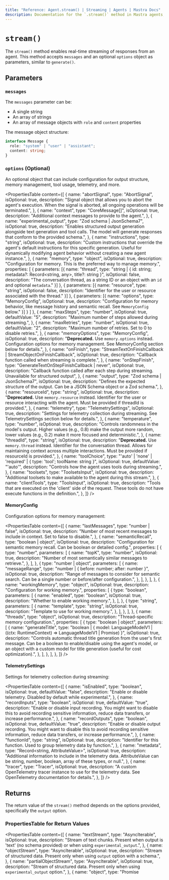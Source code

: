 ```yaml
---
title: "Reference: Agent.stream() | Streaming | Agents | Mastra Docs"
description: Documentation for the `.stream()` method in Mastra agents, which enables real-time streaming of responses.
---
```


# `stream()`

The `stream()` method enables real-time streaming of responses from an agent. This method accepts `messages` and an optional `options` object as parameters, similar to `generate()`.

## Parameters

### `messages`

The `messages` parameter can be:

- A single string
- An array of strings
- An array of message objects with `role` and `content` properties

The message object structure:

```typescript
interface Message {
  role: "system" | "user" | "assistant";
  content: string;
}
```

### `options` (Optional)

An optional object that can include configuration for output structure, memory management, tool usage, telemetry, and more.

<PropertiesTable
  content={[
    {
      name: "abortSignal",
      type: "AbortSignal",
      isOptional: true,
      description:
        "Signal object that allows you to abort the agent's execution. When the signal is aborted, all ongoing operations will be terminated.",
    },
    {
      name: "context",
      type: "CoreMessage[]",
      isOptional: true,
      description: "Additional context messages to provide to the agent.",
    },
    {
      name: "experimental_output",
      type: "Zod schema | JsonSchema7",
      isOptional: true,
      description:
        "Enables structured output generation alongside text generation and tool calls. The model will generate responses that conform to the provided schema.",
    },
    {
      name: "instructions",
      type: "string",
      isOptional: true,
      description:
        "Custom instructions that override the agent's default instructions for this specific generation. Useful for dynamically modifying agent behavior without creating a new agent instance.",
    },
    {
      name: "memory",
      type: "object",
      isOptional: true,
      description: "Configuration for memory. This is the preferred way to manage memory.",
      properties: [
        {
          parameters: [{
              name: "thread",
              type: "string | { id: string; metadata?: Record<string, any>, title?: string }",
              isOptional: false,
              description: "The conversation thread, as a string ID or an object with an `id` and optional `metadata`."
          }]
        },
        {
          parameters: [{
              name: "resource",
              type: "string",
              isOptional: false,
              description: "Identifier for the user or resource associated with the thread."
          }]
        },
        {
          parameters: [{
              name: "options",
              type: "MemoryConfig",
              isOptional: true,
              description: "Configuration for memory behavior, like message history and semantic recall. See `MemoryConfig` below."
          }]
        }
      ]
    },
    {
      name: "maxSteps",
      type: "number",
      isOptional: true,
      defaultValue: "5",
      description: "Maximum number of steps allowed during streaming.",
    },
    {
      name: "maxRetries",
      type: "number",
      isOptional: true,
      defaultValue: "2",
      description: "Maximum number of retries. Set to 0 to disable retries.",
    },
    {
      name: "memoryOptions",
      type: "MemoryConfig",
      isOptional: true,
      description:
        "**Deprecated.** Use `memory.options` instead. Configuration options for memory management. See MemoryConfig section below for details.",
    },
    {
      name: "onFinish",
      type: "StreamTextOnFinishCallback | StreamObjectOnFinishCallback",
      isOptional: true,
      description: "Callback function called when streaming is complete.",
    },
    {
      name: "onStepFinish",
      type: "GenerateTextOnStepFinishCallback<any> | never",
      isOptional: true,
      description:
        "Callback function called after each step during streaming. Unavailable for structured output",
    },
    {
      name: "output",
      type: "Zod schema | JsonSchema7",
      isOptional: true,
      description:
        "Defines the expected structure of the output. Can be a JSON Schema object or a Zod schema.",
    },
    {
      name: "resourceId",
      type: "string",
      isOptional: true,
      description:
        "**Deprecated.** Use `memory.resource` instead. Identifier for the user or resource interacting with the agent. Must be provided if threadId is provided.",
    },
    {
      name: "telemetry",
      type: "TelemetrySettings",
      isOptional: true,
      description:
        "Settings for telemetry collection during streaming. See TelemetrySettings section below for details.",
    },
    {
      name: "temperature",
      type: "number",
      isOptional: true,
      description:
        "Controls randomness in the model's output. Higher values (e.g., 0.8) make the output more random, lower values (e.g., 0.2) make it more focused and deterministic.",
    },
    {
      name: "threadId",
      type: "string",
      isOptional: true,
      description:
        "**Deprecated.** Use `memory.thread` instead. Identifier for the conversation thread. Allows for maintaining context across multiple interactions. Must be provided if resourceId is provided.",
    },
    {
      name: "toolChoice",
      type: "'auto' | 'none' | 'required' | { type: 'tool'; toolName: string }",
      isOptional: true,
      defaultValue: "'auto'",
      description: "Controls how the agent uses tools during streaming.",
    },
    {
      name: "toolsets",
      type: "ToolsetsInput",
      isOptional: true,
      description:
        "Additional toolsets to make available to the agent during this stream.",
    },
    {
      name: "clientTools",
      type: "ToolsInput",
      isOptional: true,
      description:
        "Tools that are executed on the 'client' side of the request. These tools do not have execute functions in the definition.",
    },
  ]}
/>

#### MemoryConfig

Configuration options for memory management:

<PropertiesTable
  content={[
    {
      name: "lastMessages",
      type: "number | false",
      isOptional: true,
      description:
        "Number of most recent messages to include in context. Set to false to disable.",
    },
    {
      name: "semanticRecall",
      type: "boolean | object",
      isOptional: true,
      description:
        "Configuration for semantic memory recall. Can be boolean or detailed config.",
      properties: [
        {
          type: "number",
          parameters: [
            {
              name: "topK",
              type: "number",
              isOptional: true,
              description:
                "Number of most semantically similar messages to retrieve.",
            },
          ],
        },
        {
          type: "number | object",
          parameters: [
            {
              name: "messageRange",
              type: "number | { before: number; after: number }",
              isOptional: true,
              description:
                "Range of messages to consider for semantic search. Can be a single number or before/after configuration.",
            },
          ],
        },
      ],
    },
    {
      name: "workingMemory",
      type: "object",
      isOptional: true,
      description: "Configuration for working memory.",
      properties: [
        {
          type: "boolean",
          parameters: [
            {
              name: "enabled",
              type: "boolean",
              isOptional: true,
              description: "Whether to enable working memory.",
            },
          ],
        },
        {
          type: "string",
          parameters: [
            {
              name: "template",
              type: "string",
              isOptional: true,
              description: "Template to use for working memory.",
            },
          ],
        },
      ],
    },
    {
      name: "threads",
      type: "object",
      isOptional: true,
      description: "Thread-specific memory configuration.",
      properties: [
        {
          type: "boolean | object",
          parameters: [
            {
              name: "generateTitle",
              type: "boolean | { model: LanguageModelV1 | ((ctx: RuntimeContext) => LanguageModelV1 | Promise<LanguageModelV1>) }",
              isOptional: true,
              description:
                "Controls automatic thread title generation from the user's first message. Can be a boolean to enable/disable using the agent's model, or an object with a custom model for title generation (useful for cost optimization).",
            },
          ],
        },
      ],
    },
  ]}
/>

#### TelemetrySettings

Settings for telemetry collection during streaming:

<PropertiesTable
  content={[
    {
      name: "isEnabled",
      type: "boolean",
      isOptional: true,
      defaultValue: "false",
      description:
        "Enable or disable telemetry. Disabled by default while experimental.",
    },
    {
      name: "recordInputs",
      type: "boolean",
      isOptional: true,
      defaultValue: "true",
      description:
        "Enable or disable input recording. You might want to disable this to avoid recording sensitive information, reduce data transfers, or increase performance.",
    },
    {
      name: "recordOutputs",
      type: "boolean",
      isOptional: true,
      defaultValue: "true",
      description:
        "Enable or disable output recording. You might want to disable this to avoid recording sensitive information, reduce data transfers, or increase performance.",
    },
    {
      name: "functionId",
      type: "string",
      isOptional: true,
      description:
        "Identifier for this function. Used to group telemetry data by function.",
    },
    {
      name: "metadata",
      type: "Record<string, AttributeValue>",
      isOptional: true,
      description:
        "Additional information to include in the telemetry data. AttributeValue can be string, number, boolean, array of these types, or null.",
    },
    {
      name: "tracer",
      type: "Tracer",
      isOptional: true,
      description:
        "A custom OpenTelemetry tracer instance to use for the telemetry data. See OpenTelemetry documentation for details.",
    },
  ]}
/>

## Returns

The return value of the `stream()` method depends on the options provided, specifically the `output` option.

### PropertiesTable for Return Values

<PropertiesTable
  content={[
    {
      name: "textStream",
      type: "AsyncIterable<string>",
      isOptional: true,
      description:
        "Stream of text chunks. Present when output is 'text' (no schema provided) or when using `experimental_output`.",
    },
    {
      name: "objectStream",
      type: "AsyncIterable<object>",
      isOptional: true,
      description:
        "Stream of structured data. Present only when using `output` option with a schema.",
    },
    {
      name: "partialObjectStream",
      type: "AsyncIterable<object>",
      isOptional: true,
      description:
        "Stream of structured data. Present only when using `experimental_output` option.",
    },
    {
      name: "object",
      type: "Promise<object>",
      isOptional: true,
      description:
        "Promise that resolves to the final structured output. Present when using either `output` or `experimental_output` options.",
    },
  ]}
/>

## Examples

### Basic Text Streaming

```typescript
const stream = await myAgent.stream([
  { role: "user", content: "Tell me a story." },
]);

for await (const chunk of stream.textStream) {
  process.stdout.write(chunk);
}
```

### Structured Output Streaming with Thread Context

```typescript
const schema = {
  type: "object",
  properties: {
    summary: { type: "string" },
    nextSteps: { type: "array", items: { type: "string" } },
  },
  required: ["summary", "nextSteps"],
};

const response = await myAgent.stream("What should we do next?", {
  output: schema,
  threadId: "project-123",
  onFinish: (text) => console.log("Finished:", text),
});

for await (const chunk of response.textStream) {
  console.log(chunk);
}

const result = await response.object;
console.log("Final structured result:", result);
```

The key difference between Agent's `stream()` and LLM's `stream()` is that Agents maintain conversation context through `threadId`, can access tools, and integrate with the agent's memory system.
